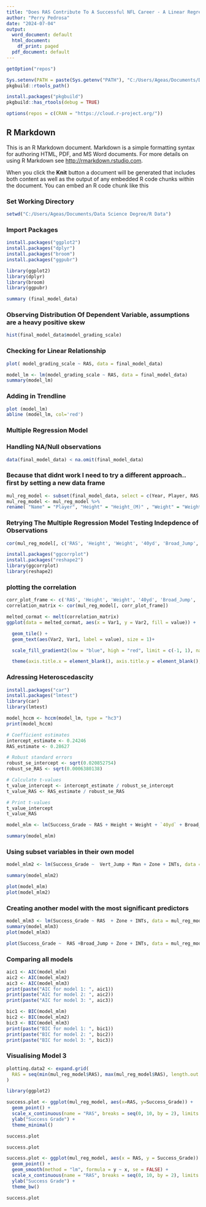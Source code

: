 ---
title: "Does RAS Contribute To A Successful NFL Career - A Linear Regression Model"
author: "Perry Pedrosa"
date: "2024-07-04"
output: 
  word_document: default
  html_document:
    df_print: paged
  pdf_document: default
---

```{r}
getOption("repos")
```

```{r}
Sys.setenv(PATH = paste(Sys.getenv("PATH"), "C:/Users/Ageas/Documents/Data Science Degree/R Data", sep = ";"))
pkgbuild::rtools_path()
```

```{r}
install.packages("pkgbuild")
pkgbuild::has_rtools(debug = TRUE)
```

```{r setup, include=FALSE}
options(repos = c(CRAN = "https://cloud.r-project.org/"))
```

## R Markdown

This is an R Markdown document. Markdown is a simple formatting syntax for authoring HTML, PDF, and MS Word documents. For more details on using R Markdown see <http://rmarkdown.rstudio.com>.

When you click the **Knit** button a document will be generated that includes both content as well as the output of any embedded R code chunks within the document. You can embed an R code chunk like this

### Set Working Directory

```{r}
setwd("C:/Users/Ageas/Documents/Data Science Degree/R Data")
```

### Import Packages

```{r}
install.packages("ggplot2")
install.packages("dplyr")
install.packages("broom")
install.packages("ggpubr")
```

```{r}
library(ggplot2)
library(dplyr)
library(broom)
library(ggpubr)
```

```{r}
summary (final_model_data)
```

### Observing Distribution Of Dependent Variable, assumptions are a heavy positive skew

```{r}
hist(final_model_data$model_grading_scale)
```

### Checking for Linear Relationship

```{r}
plot( model_grading_scale ~ RAS, data = final_model_data)
```

```{r}
model_lm <- lm(model_grading_scale ~ RAS, data = final_model_data)
summary(model_lm)
```

### Adding in Trendline

```{r}
plot (model_lm)
abline (model_lm, col='red')
```

### Multiple Regression Model

### Handling NA/Null observations

```{r}
data(final_model_data) < na.omit(final_model_data)
```

### Because that didnt work I need to try a different approach.. first by setting a new data frame

```{r}
mul_reg_model <- subset(final_model_data, select = c(Year, Player, RAS, `Height_(M)`, `Weight_(lbs)`, Sprint_40yd, `Broad_Jump_(in)`, `Vertical_Jump_(in)`, PFF_Man_Coverage.Average_Coverage_Grade_Man, model_data3.Zone_Grade, Total_Interception_Value, model_grading_scale))
mul_reg_model <- mul_reg_model %>%
rename( "Name" = "Player", "Height" = "Height_(M)" , "Weight" = "Weight_(lbs)", "40yd" = "Sprint_40yd", "Broad_Jump" = "Broad_Jump_(in)", "Vert_Jump" = "Vertical_Jump_(in)", "Man" = "PFF_Man_Coverage.Average_Coverage_Grade_Man","Zone" = "model_data3.Zone_Grade","INTs" = "Total_Interception_Value", "Success_Grade" = "model_grading_scale")
```

### Retrying The Multiple Regression Model Testing Indepdence of Observations

```{r}
cor(mul_reg_model[, c('RAS', 'Height', 'Weight', '40yd', 'Broad_Jump', 'Vert_Jump', 'Man', 'Zone', 'INTs')])
```

```{r}
install.packages("ggcorrplot")
install.packages("reshape2")
library(ggcorrplot)
library(reshape2)
```

### plotting the correlation

```{r}
corr_plot_frame <- c('RAS', 'Height', 'Weight', '40yd', 'Broad_Jump', 'Vert_Jump', 'Man', 'Zone', 'INTs')
correlation_matrix <- cor(mul_reg_model[, corr_plot_frame])
```

```{r}
melted_cormat <- melt(correlation_matrix)
ggplot(data = melted_cormat, aes(x = Var1, y = Var2, fill = value)) +

  geom_tile() +
  geom_text(aes(Var2, Var1, label = value), size = 1)+ 

  scale_fill_gradient2(low = "blue", high = "red", limit = c(-1, 1), name = "Correlation") +

  theme(axis.title.x = element_blank(), axis.title.y = element_blank(), panel.background = element_blank())
```

### Adressing Heteroscedascity

```{r}
install.packages("car")
install.packages("lmtest")
library(car)
library(lmtest)
```

```{r}
model_hccm <- hccm(model_lm, type = "hc3")
print(model_hccm)
```

```{r}
# Coefficient estimates
intercept_estimate <- 0.24246
RAS_estimate <- 0.28627 

# Robust standard errors
robust_se_intercept <- sqrt(0.020852754)
robust_se_RAS <- sqrt(0.0006380138)

# Calculate t-values
t_value_intercept <- intercept_estimate / robust_se_intercept
t_value_RAS <- RAS_estimate / robust_se_RAS

# Print t-values
t_value_intercept
t_value_RAS
```

```{r}
model_mlm <- lm(Success_Grade ~ RAS + Height + Weight + `40yd` + Broad_Jump, Vert_Jump + Man + Zone + INTs, data = mul_reg_model)
```

```{r}
summary(model_mlm)
```

### Using subset variables in their own model

```{r}
model_mlm2 <- lm(Success_Grade ~  Vert_Jump + Man + Zone + INTs, data = mul_reg_model)
```

```{r}
summary(model_mlm2)
```

```{r}
plot(model_mlm)
plot(model_mlm2)
```

### Creating another model with the most significant predictors

```{r}
model_mlm3 <- lm(Success_Grade ~ RAS  + Zone + INTs, data = mul_reg_model)
summary(model_mlm3)
plot(model_mlm3)
```

```{r}
plot(Success_Grade ~  RAS +Broad_Jump + Zone + INTs, data = mul_reg_model)
```

### Comparing all models

```{r}
aic1 <- AIC(model_mlm)
aic2 <- AIC(model_mlm2)
aic3 <- AIC(model_mlm3)
print(paste("AIC for model 1: ", aic1))
print(paste("AIC for model 2: ", aic2))
print(paste("AIC for model 3: ", aic3))
```

```{r}
bic1 <- BIC(model_mlm)
bic2 <- BIC(model_mlm2)
bic3 <- BIC(model_mlm3)
print(paste("BIC for model 1: ", bic1))
print(paste("BIC for model 2: ", bic2))
print(paste("BIC for model 3: ", bic3))
```

### Visualising Model 3

```{r}
plotting.data2 <- expand.grid(
  RAS = seq(min(mul_reg_model$RAS), max(mul_reg_model$RAS), length.out = 30)
)
```

```{r}
library(ggplot2)

success.plot <- ggplot(mul_reg_model, aes(x=RAS, y=Success_Grade)) +
  geom_point() +
  scale_x_continuous(name = "RAS", breaks = seq(0, 10, by = 2), limits = c(0, 10)) +
  ylab("Success Grade") +
  theme_minimal()

success.plot

success.plot
```

```{r}
success.plot <- ggplot(mul_reg_model, aes(x = RAS, y = Success_Grade)) +
  geom_point() +
  geom_smooth(method = "lm", formula = y ~ x, se = FALSE) +
  scale_x_continuous(name = "RAS", breaks = seq(0, 10, by = 2), limits = c(0, 10)) +
  ylab("Success Grade") +
  theme_bw()

success.plot

```
